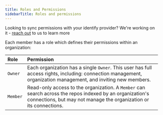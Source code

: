 ```yaml
---
title: Roles and Permissions
sidebarTitle: Roles and permissions
---
```


<Note>Looking to sync permissions with your identify provider? We're working on it - [reach out](https://www.sourcebot.dev/contact) to us to learn more</Note>

Each member has a role which defines their permissions within an organization:

| Role | Permission |
| :--- | :--------- |
| `Owner` | Each organization has a single `Owner`. This user has full access rights, including: connection management, organization management, and inviting new members. |
| `Member` | Read-only access to the organization. A `Member` can search across the repos indexed by an organization's connections, but may not manage the organization or its connections. |